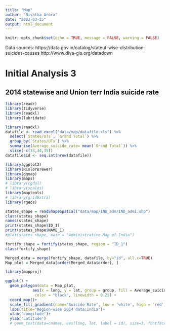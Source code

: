 ```yaml
---
title: "Map"
author: "Nishtha Arora"
date: "2023-03-25"
output: html_document
---
```


```r
knitr::opts_chunk$set(echo = TRUE, message = FALSE, warning = FALSE)
```

Data sources: https://data.gov.in/catalog/stateut-wise-distribution-suicides-causes
http://www.diva-gis.org/datadown

# Initial Analysis 3

## 2014 statewise and Union terr India suicide rate

```r
library(readr)
library(tidyverse)
library(readxl)
library(lubridate)
```

```r
library(readxl)
datafile <- read_excel("data/map/datafile.xls") %>% 
  select(`States/UTs`, `Grand Total`) %>% 
  group_by(`States/UTs`) %>% 
  summarise(Average_suicide_rate= mean(`Grand Total`)) %>% 
  slice(-c(33,34,35))
datafile$id <- seq.int(nrow(datafile))
```

```r
library(ggplot2)
library(RColorBrewer)
library(ggmap)
library(maps)
# library(rgdal)
# library(scales)
library(maptools)
# library(gridExtra)
library(rgeos)
```


```r
states_shape = readShapeSpatial("data/map/IND_adm/IND_adm1.shp")
class(states_shape)
names(states_shape)
print(states_shape$ID_1)
print(states_shape$NAME_1)
#plot(states_shape, main = "Administrative Map of India")
```

```r
fortify_shape = fortify(states_shape, region = "ID_1")
class(fortify_shape)
```

```r
Merged_data = merge(fortify_shape, datafile, by="id", all.x=TRUE)
Map_plot = Merged_data[order(Merged_data$order), ]
```

```r
library(mapproj)
```

```r
ggplot() +
  geom_polygon(data = Map_plot,
           	aes(x = long, y = lat, group = group, fill = Average_suicide_rate),
      	     color = "black", linewidth = 0.25) +
  coord_map()+
  scale_fill_gradient(name="Suicide Rate", low = 'white', high = 'red')+
  labs(title="Region-wise 2014 data:India")+
  xlab('Longitude')+
  ylab('Latitude')
  # geom_text(data=cnames, aes(long, lat, label = id), size=3, fontface="bold")
```

